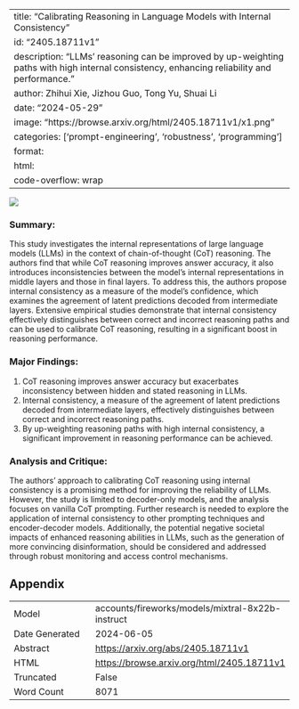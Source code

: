 
---
title: "Calibrating Reasoning in Language Models with Internal Consistency"
id: "2405.18711v1"
description: "LLMs' reasoning can be improved by up-weighting paths with high internal consistency, enhancing reliability and performance."
author: Zhihui Xie, Jizhou Guo, Tong Yu, Shuai Li
date: "2024-05-29"
image: "https://browse.arxiv.org/html/2405.18711v1/x1.png"
categories: ['prompt-engineering', 'robustness', 'programming']
format:
  html:
    code-overflow: wrap
---

![](https://browse.arxiv.org/html/2405.18711v1/x1.png)

### Summary:

This study investigates the internal representations of large language models (LLMs) in the context of chain-of-thought (CoT) reasoning. The authors find that while CoT reasoning improves answer accuracy, it also introduces inconsistencies between the model's internal representations in middle layers and those in final layers. To address this, the authors propose internal consistency as a measure of the model's confidence, which examines the agreement of latent predictions decoded from intermediate layers. Extensive empirical studies demonstrate that internal consistency effectively distinguishes between correct and incorrect reasoning paths and can be used to calibrate CoT reasoning, resulting in a significant boost in reasoning performance.

### Major Findings:

1. CoT reasoning improves answer accuracy but exacerbates inconsistency between hidden and stated reasoning in LLMs.
2. Internal consistency, a measure of the agreement of latent predictions decoded from intermediate layers, effectively distinguishes between correct and incorrect reasoning paths.
3. By up-weighting reasoning paths with high internal consistency, a significant improvement in reasoning performance can be achieved.

### Analysis and Critique:

The authors' approach to calibrating CoT reasoning using internal consistency is a promising method for improving the reliability of LLMs. However, the study is limited to decoder-only models, and the analysis focuses on vanilla CoT prompting. Further research is needed to explore the application of internal consistency to other prompting techniques and encoder-decoder models. Additionally, the potential negative societal impacts of enhanced reasoning abilities in LLMs, such as the generation of more convincing disinformation, should be considered and addressed through robust monitoring and access control mechanisms.

## Appendix

|          |          |
|----------|----------|
| Model     | accounts/fireworks/models/mixtral-8x22b-instruct       |
| Date Generated     | 2024-06-05       |
| Abstract | [https://arxiv.org/abs/2405.18711v1](https://arxiv.org/abs/2405.18711v1)        |
| HTML     | [https://browse.arxiv.org/html/2405.18711v1](https://browse.arxiv.org/html/2405.18711v1)       |
| Truncated       | False       |
| Word Count       | 8071       |